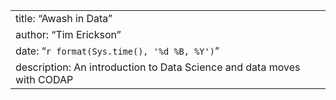 ```{=html}
    <script src="src/awash-functions.js"></script>
```


--- 
title: "Awash in Data"
author: "Tim Erickson"
date: "`r format(Sys.time(), '%d %B, %Y')`"
description: An introduction to Data Science and data moves with CODAP
---

